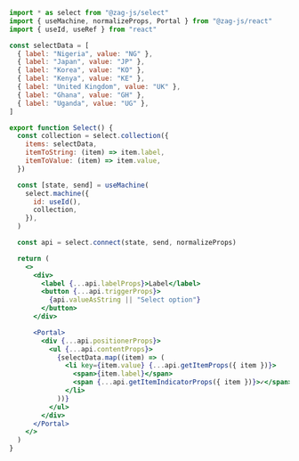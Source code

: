 ```jsx
import * as select from "@zag-js/select"
import { useMachine, normalizeProps, Portal } from "@zag-js/react"
import { useId, useRef } from "react"

const selectData = [
  { label: "Nigeria", value: "NG" },
  { label: "Japan", value: "JP" },
  { label: "Korea", value: "KO" },
  { label: "Kenya", value: "KE" },
  { label: "United Kingdom", value: "UK" },
  { label: "Ghana", value: "GH" },
  { label: "Uganda", value: "UG" },
]

export function Select() {
  const collection = select.collection({
    items: selectData,
    itemToString: (item) => item.label,
    itemToValue: (item) => item.value,
  })

  const [state, send] = useMachine(
    select.machine({
      id: useId(),
      collection,
    }),
  )

  const api = select.connect(state, send, normalizeProps)

  return (
    <>
      <div>
        <label {...api.labelProps}>Label</label>
        <button {...api.triggerProps}>
          {api.valueAsString || "Select option"}
        </button>
      </div>

      <Portal>
        <div {...api.positionerProps}>
          <ul {...api.contentProps}>
            {selectData.map((item) => (
              <li key={item.value} {...api.getItemProps({ item })}>
                <span>{item.label}</span>
                <span {...api.getItemIndicatorProps({ item })}>✓</span>
              </li>
            ))}
          </ul>
        </div>
      </Portal>
    </>
  )
}
```
